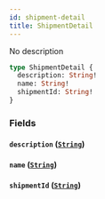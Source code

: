 ```yaml
---
id: shipment-detail
title: ShipmentDetail
---
```


No description

```graphql
type ShipmentDetail {
  description: String!
  name: String!
  shipmentId: String!
}
```

### Fields

#### `description` ([`String`](/schema/scalars/string))

#### `name` ([`String`](/schema/scalars/string))

#### `shipmentId` ([`String`](/schema/scalars/string))
